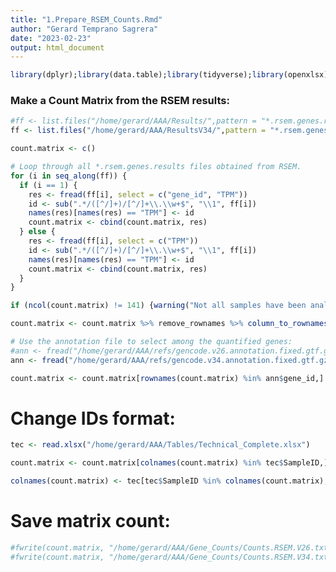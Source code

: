 ```yaml
---
title: "1.Prepare_RSEM_Counts.Rmd"
author: "Gerard Temprano Sagrera"
date: "2023-02-23"
output: html_document
---
```


```r
library(dplyr);library(data.table);library(tidyverse);library(openxlsx)
```

### Make a Count Matrix from the RSEM results:

```r
#ff <- list.files("/home/gerard/AAA/Results/",pattern = "*.rsem.genes.results", recursive = T, full.names = T)
ff <- list.files("/home/gerard/AAA/ResultsV34/",pattern = "*.rsem.genes.results", recursive = T, full.names = T)

count.matrix <- c()

# Loop through all *.rsem.genes.results files obtained from RSEM.
for (i in seq_along(ff)) {
  if (i == 1) {
    res <- fread(ff[i], select = c("gene_id", "TPM"))
    id <- sub(".*/([^/]+)/[^/]+\\.\\w+$", "\\1", ff[i])
    names(res)[names(res) == "TPM"] <- id
    count.matrix <- cbind(count.matrix, res)
  } else {
    res <- fread(ff[i], select = c("TPM"))
    id <- sub(".*/([^/]+)/[^/]+\\.\\w+$", "\\1", ff[i])
    names(res)[names(res) == "TPM"] <- id
    count.matrix <- cbind(count.matrix, res)
  }
}

if (ncol(count.matrix) != 141) {warning("Not all samples have been analyzed")}

count.matrix <- count.matrix %>% remove_rownames %>% column_to_rownames(var="gene_id")
```


```r
# Use the annotation file to select among the quantified genes:
#ann <- fread("/home/gerard/AAA/refs/gencode.v26.annotation.fixed.gtf.gz")
ann <- fread("/home/gerard/AAA/refs/gencode.v34.annotation.fixed.gtf.gz")

count.matrix <- count.matrix[rownames(count.matrix) %in% ann$gene_id,]
```

# Change IDs format:
```r
tec <- read.xlsx("/home/gerard/AAA/Tables/Technical_Complete.xlsx")

count.matrix <- count.matrix[colnames(count.matrix) %in% tec$SampleID,]

colnames(count.matrix) <- tec[tec$SampleID %in% colnames(count.matrix),]$Seq_ID
```

# Save matrix count:
```r
#fwrite(count.matrix, "/home/gerard/AAA/Gene_Counts/Counts.RSEM.V26.txt", sep = "\t", row.names = T)
#fwrite(count.matrix, "/home/gerard/AAA/Gene_Counts/Counts.RSEM.V34.txt", sep = "\t", row.names = T)
```















